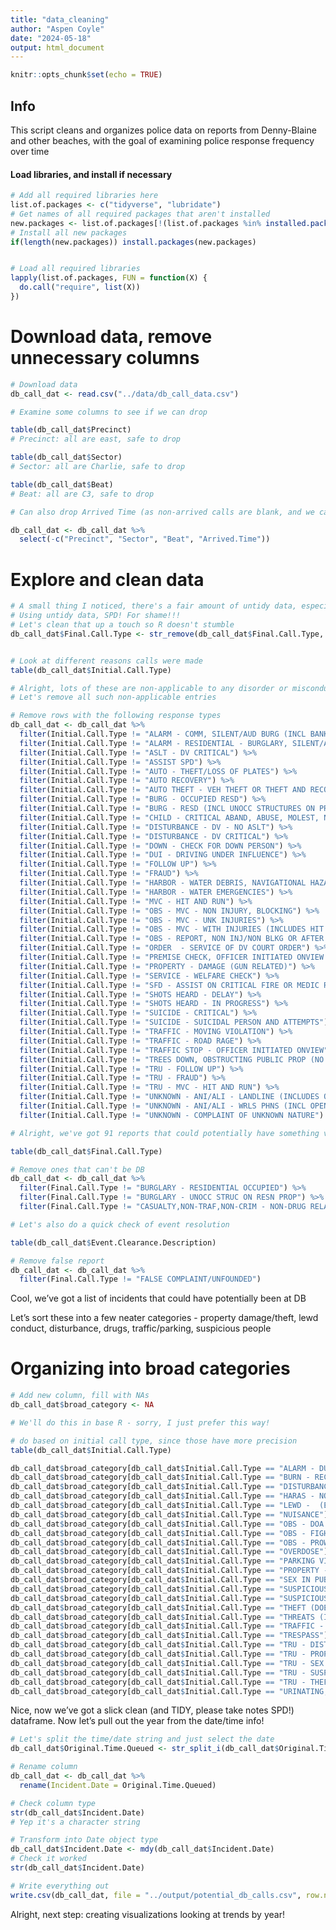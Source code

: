 ---
title: "data_cleaning"
author: "Aspen Coyle"
date: "2024-05-18"
output: html_document
---

```{r setup, include=FALSE}
knitr::opts_chunk$set(echo = TRUE)
```

## Info

This script cleans and organizes police data on reports from Denny-Blaine and other beaches, with the goal of examining police response frequency over time

#### Load libraries, and install if necessary

```{r}
# Add all required libraries here
list.of.packages <- c("tidyverse", "lubridate")
# Get names of all required packages that aren't installed
new.packages <- list.of.packages[!(list.of.packages %in% installed.packages()[, "Package"])]
# Install all new packages
if(length(new.packages)) install.packages(new.packages)


# Load all required libraries
lapply(list.of.packages, FUN = function(X) {
  do.call("require", list(X))
})

```


# Download data, remove unnecessary columns
```{r}
# Download data
db_call_dat <- read.csv("../data/db_call_data.csv")

# Examine some columns to see if we can drop

table(db_call_dat$Precinct)
# Precinct: all are east, safe to drop

table(db_call_dat$Sector)
# Sector: all are Charlie, safe to drop

table(db_call_dat$Beat)
# Beat: all are C3, safe to drop

# Can also drop Arrived Time (as non-arrived calls are blank, and we care about the date of the call over a long timeframe, not the response time)

db_call_dat <- db_call_dat %>%
  select(-c("Precinct", "Sector", "Beat", "Arrived.Time"))
```

# Explore and clean data

```{r}
# A small thing I noticed, there's a fair amount of untidy data, especially in the Final.Call.Type column.
# Using untidy data, SPD! For shame!!! 
# Let's clean that up a touch so R doesn't stumble
db_call_dat$Final.Call.Type <- str_remove(db_call_dat$Final.Call.Type, "--")


# Look at different reasons calls were made
table(db_call_dat$Initial.Call.Type)

# Alright, lots of these are non-applicable to any disorder or misconduct at Denny-Blaine.
# Let's remove all such non-applicable entries

# Remove rows with the following response types
db_call_dat <- db_call_dat %>%
  filter(Initial.Call.Type != "ALARM - COMM, SILENT/AUD BURG (INCL BANKS)") %>%         # burglary alarm
  filter(Initial.Call.Type != "ALARM - RESIDENTIAL - BURGLARY, SILENT/AUDIBLE") %>%     # burglary alarm
  filter(Initial.Call.Type != "ASLT - DV CRITICAL") %>%                                 # domestic violence
  filter(Initial.Call.Type != "ASSIST SPD") %>%                                         # assisting with other event
  filter(Initial.Call.Type != "AUTO - THEFT/LOSS OF PLATES") %>%                        # auto theft
  filter(Initial.Call.Type != "AUTO RECOVERY") %>%                                      # auto recovery
  filter(Initial.Call.Type != "AUTO THEFT - VEH THEFT OR THEFT AND RECOVERY") %>%       # auto theft/recovery
  filter(Initial.Call.Type != "BURG - OCCUPIED RESD") %>%                               # burglary
  filter(Initial.Call.Type != "BURG - RESD (INCL UNOCC STRUCTURES ON PROP)") %>%        # burglary
  filter(Initial.Call.Type != "CHILD - CRITICAL ABAND, ABUSE, MOLEST, NEGLECT") %>%     # child abuse
  filter(Initial.Call.Type != "DISTURBANCE - DV - NO ASLT") %>%                         # domestic violence
  filter(Initial.Call.Type != "DISTURBANCE - DV CRITICAL") %>%                          # domestic violence
  filter(Initial.Call.Type != "DOWN - CHECK FOR DOWN PERSON") %>%                       # wellness check
  filter(Initial.Call.Type != "DUI - DRIVING UNDER INFLUENCE") %>%                      # DUI
  filter(Initial.Call.Type != "FOLLOW UP") %>%                                          # follow up on incident
  filter(Initial.Call.Type != "FRAUD") %>%                                              # fraud
  filter(Initial.Call.Type != "HARBOR - WATER DEBRIS, NAVIGATIONAL HAZARDS") %>%        # water debris 
  filter(Initial.Call.Type != "HARBOR - WATER EMERGENCIES") %>%                         # water emergency
  filter(Initial.Call.Type != "MVC - HIT AND RUN") %>%                                  # hit and run
  filter(Initial.Call.Type != "OBS - MVC - NON INJURY, BLOCKING") %>%                   # motor vehicle collision
  filter(Initial.Call.Type != "OBS - MVC - UNK INJURIES") %>%                           # motor vehicle collision
  filter(Initial.Call.Type != "OBS - MVC - WITH INJURIES (INCLUDES HIT AND RUN)") %>%   # motor vehicle collision
  filter(Initial.Call.Type != "OBS - REPORT, NON INJ/NON BLKG OR AFTER FACT INJ") %>%   # one entry - checked, was MVC
  filter(Initial.Call.Type != "ORDER  - SERVICE OF DV COURT ORDER") %>%                 # serving court order
  filter(Initial.Call.Type != "PREMISE CHECK, OFFICER INITIATED ONVIEW ONLY") %>%       # premise check
  filter(Initial.Call.Type != "PROPERTY - DAMAGE (GUN RELATED)") %>%                    # gun related property damage
  filter(Initial.Call.Type != "SERVICE - WELFARE CHECK") %>%                            # welfare check
  filter(Initial.Call.Type != "SFD - ASSIST ON CRITICAL FIRE OR MEDIC RESPONSE") %>%    # fire or medic response
  filter(Initial.Call.Type != "SHOTS HEARD - DELAY") %>%                                # gun violence
  filter(Initial.Call.Type != "SHOTS HEARD - IN PROGRESS") %>%                          # gun violence
  filter(Initial.Call.Type != "SUICIDE - CRITICAL") %>%                                 # suicide
  filter(Initial.Call.Type != "SUICIDE - SUICIDAL PERSON AND ATTEMPTS") %>%             # suicide
  filter(Initial.Call.Type != "TRAFFIC - MOVING VIOLATION") %>%                         # traffic stop
  filter(Initial.Call.Type != "TRAFFIC - ROAD RAGE") %>%                                # road rage
  filter(Initial.Call.Type != "TRAFFIC STOP - OFFICER INITIATED ONVIEW") %>%            # traffic stop
  filter(Initial.Call.Type != "TREES DOWN, OBSTRUCTING PUBLIC PROP (NO HAZ)") %>%       # fallen trees
  filter(Initial.Call.Type != "TRU - FOLLOW UP") %>%                                    # follow up
  filter(Initial.Call.Type != "TRU - FRAUD") %>%                                        # fraud
  filter(Initial.Call.Type != "TRU - MVC - HIT AND RUN") %>%                            # motor vehicle collision
  filter(Initial.Call.Type != "UNKNOWN - ANI/ALI - LANDLINE (INCLUDES OPEN LINE)") %>%  # one entry, residential alarm
  filter(Initial.Call.Type != "UNKNOWN - ANI/ALI - WRLS PHNS (INCL OPEN LINE)") %>%     # unknown complaint
  filter(Initial.Call.Type != "UNKNOWN - COMPLAINT OF UNKNOWN NATURE")                  # two, both were DV

# Alright, we've got 91 reports that could potentially have something vaguely to do with DB, at least according to the initial report! Let's look at the final call reports to see if we can rule anything out

table(db_call_dat$Final.Call.Type)

# Remove ones that can't be DB
db_call_dat <- db_call_dat %>%
  filter(Final.Call.Type != "BURGLARY - RESIDENTIAL OCCUPIED") %>%              # burglary, was called for disturbance
  filter(Final.Call.Type != "BURGLARY - UNOCC STRUC ON RESN PROP") %>%          # burglary, was called for disturbance
  filter(Final.Call.Type != "CASUALTY,NON-TRAF,NON-CRIM - NON-DRUG RELATED")    # dead body, non-drug-related

# Let's also do a quick check of event resolution

table(db_call_dat$Event.Clearance.Description)

# Remove false report
db_call_dat <- db_call_dat %>%
  filter(Final.Call.Type != "FALSE COMPLAINT/UNFOUNDED")
```

Cool, we've got a list of incidents that could have potentially been at DB

Let's sort these into a few neater categories - property damage/theft, lewd conduct, disturbance, drugs, traffic/parking, suspicious people

# Organizing into broad categories

```{r}
# Add new column, fill with NAs
db_call_dat$broad_category <- NA

# We'll do this in base R - sorry, I just prefer this way!

# do based on initial call type, since those have more precision
table(db_call_dat$Initial.Call.Type)

db_call_dat$broad_category[db_call_dat$Initial.Call.Type == "ALARM - DURESS/PANIC,TAXI/CAR/PRSN - NOT DV"] <- "prop.dmg"
db_call_dat$broad_category[db_call_dat$Initial.Call.Type == "BURN - RECKLESS BURNING"] <- "disturbance"
db_call_dat$broad_category[db_call_dat$Initial.Call.Type == "DISTURBANCE"] <- "disturbance"
db_call_dat$broad_category[db_call_dat$Initial.Call.Type == "HARAS - NO BIAS OR THREATS"] <- "disturbance"
db_call_dat$broad_category[db_call_dat$Initial.Call.Type == "LEWD -  (EXPOSING, FLASHING)"] <- "lewd"
db_call_dat$broad_category[db_call_dat$Initial.Call.Type == "NUISANCE"] <- "disturbance"
db_call_dat$broad_category[db_call_dat$Initial.Call.Type == "OBS - DOA - CASUALTY, DEAD BODY"] <- "drugs"
db_call_dat$broad_category[db_call_dat$Initial.Call.Type == "OBS - FIGHT - VERBAL/ORAL (NO WEAPONS)"] <- "disturbance"
db_call_dat$broad_category[db_call_dat$Initial.Call.Type == "OBS - PROWLER"] <- "susp.pers"
db_call_dat$broad_category[db_call_dat$Initial.Call.Type == "OVERDOSE"] <- "drugs"
db_call_dat$broad_category[db_call_dat$Initial.Call.Type == "PARKING VIOLATION (EXCEPT ABANDONED CAR)"] <- "traffic"
db_call_dat$broad_category[db_call_dat$Initial.Call.Type == "PROPERTY - DAMAGE"] <- "prop.dmg"
db_call_dat$broad_category[db_call_dat$Initial.Call.Type == "SEX IN PUBLIC PLACE (INCL MASTURBATION)"] <- "lewd"
db_call_dat$broad_category[db_call_dat$Initial.Call.Type == "SUSPICIOUS PERSON, VEHICLE, OR INCIDENT"] <- "susp.pers"
db_call_dat$broad_category[db_call_dat$Initial.Call.Type == "SUSPICIOUS STOP - OFFICER INITIATED ONVIEW"] <- "susp.pers"
db_call_dat$broad_category[db_call_dat$Initial.Call.Type == "THEFT (DOES NOT INCLUDE SHOPLIFT OR SVCS)"] <- "prop.dmg"
db_call_dat$broad_category[db_call_dat$Initial.Call.Type == "THREATS (INCLS IN-PERSON/BY PHONE/IN WRITING)"] <- "disturbance"
db_call_dat$broad_category[db_call_dat$Initial.Call.Type == "TRAFFIC - BLOCKING ROADWAY"] <- "traffic"
db_call_dat$broad_category[db_call_dat$Initial.Call.Type == "TRESPASS"] <- "disturbance"
db_call_dat$broad_category[db_call_dat$Initial.Call.Type == "TRU - DISTURBANCE"] <- "disturbance"
db_call_dat$broad_category[db_call_dat$Initial.Call.Type == "TRU - PROPERTY DESTRUCTION/DAMAGE"] <- "prop.dmg"
db_call_dat$broad_category[db_call_dat$Initial.Call.Type == "TRU - SEX IN PUBLIC"] <- "lewd"
db_call_dat$broad_category[db_call_dat$Initial.Call.Type == "TRU - SUSPICIOUS CIRCUMSTANCES"] <- "susp.pers"
db_call_dat$broad_category[db_call_dat$Initial.Call.Type == "TRU - THEFT"] <- "prop.dmg"
db_call_dat$broad_category[db_call_dat$Initial.Call.Type == "URINATING, DEFECATING IN PUBLIC"] <- "lewd"
```

Nice, now we've got a slick clean (and TIDY, please take notes SPD!) dataframe. Now let's pull out the year from the date/time info!

```{r}
# Let's split the time/date string and just select the date
db_call_dat$Original.Time.Queued <- str_split_i(db_call_dat$Original.Time.Queued, " ", 1)

# Rename column
db_call_dat <- db_call_dat %>%
  rename(Incident.Date = Original.Time.Queued)

# Check column type
str(db_call_dat$Incident.Date)
# Yep it's a character string

# Transform into Date object type
db_call_dat$Incident.Date <- mdy(db_call_dat$Incident.Date)
# Check it worked
str(db_call_dat$Incident.Date)

# Write everything out
write.csv(db_call_dat, file = "../output/potential_db_calls.csv", row.names = FALSE)
```
Alright, next step: creating visualizations looking at trends by year!



